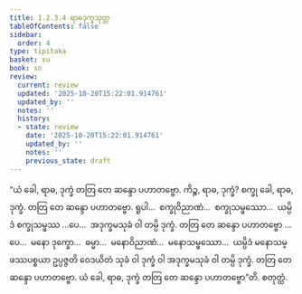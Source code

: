 ```yaml
---
title: 1.2.3.4 ရာဓဒုက္ခသုတ္တ
tableOfContents: false
sidebar:
  order: 4
type: tipitaka
basket: su
book: sn
review:
  current: review
  updated: '2025-10-20T15:22:01.914761'
  updated_by: ''
  notes: ''
  history:
  - state: review
    date: '2025-10-20T15:22:01.914761'
    updated_by: ''
    notes: ''
    previous_state: draft
---
```



<DynamicBreadcrumb />


<ReviewStatus review={frontmatter.review} showDetails={true} />

<HypothesisAnnotation frontmatter={frontmatter} />

<Division number="77" book="sn" e="ch" v="18" p="291">

<Paragraph number="323" book="sn">
“ယံ ခေါ, ရာဓ, ဒုက္ခံ တတြ တေ ဆန္ဒော ပဟာတဗ္ဗော. ကိဉ္စ, ရာဓ, ဒုက္ခံ? စက္ခု ခေါ, ရာဓ, ဒုက္ခံ. တတြ တေ ဆန္ဒော ပဟာတဗ္ဗော. ရူပါ…  စက္ခုဝိညာဏံ…  စက္ခုသမ္ဖဿော…  ယမ္ပိဒံ စက္ခုသမ္ဖဿ …ပေ…  အဒုက္ခမသုခံ ဝါ တမ္ပိ ဒုက္ခံ. တတြ တေ ဆန္ဒော ပဟာတဗ္ဗော …ပေ…  မနော ဒုက္ခော…  ဓမ္မာ…  မနောဝိညာဏံ…  မနောသမ္ဖဿော…  ယမ္ပိဒံ မနောသမ္ဖဿပစ္စယာ ဥပ္ပဇ္ဇတိ ဝေဒယိတံ သုခံ ဝါ ဒုက္ခံ ဝါ အဒုက္ခမသုခံ ဝါ တမ္ပိ ဒုက္ခံ. တတြ တေ ဆန္ဒော ပဟာတဗ္ဗော. ယံ ခေါ, ရာဓ, ဒုက္ခံ တတြ တေ ဆန္ဒော ပဟာတဗ္ဗော”တိ.

</Paragraph>
</Division>

<Paragraph number="324" type="center" book="sn">
စတုတ္ထံ.
</Paragraph>